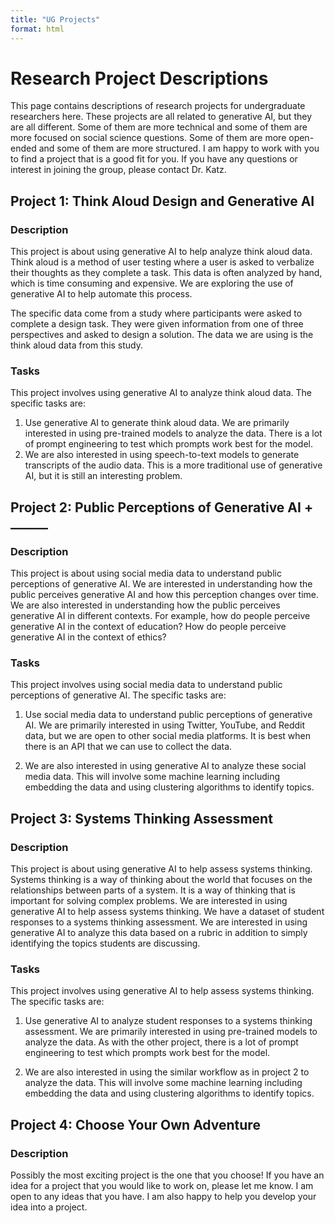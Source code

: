 ```yaml
---
title: "UG Projects"
format: html
---
```


# Research Project Descriptions

This page contains descriptions of research projects for undergraduate researchers here. These projects are all related to generative AI, but they are all different. Some of them are more technical and some of them are more focused on social science questions. Some of them are more open-ended and some of them are more structured. I am happy to work with you to find a project that is a good fit for you. If you have any questions or interest in joining the group, please contact Dr. Katz.

## Project 1: Think Aloud Design and Generative AI

### Description

This project is about using generative AI to help analyze think aloud data. Think aloud is a method of user testing where a user is asked to verbalize their thoughts as they complete a task. This data is often analyzed by hand, which is time consuming and expensive. We are exploring the use of generative AI to help automate this process. 

The specific data come from a study where participants were asked to complete a design task. They were given information from one of three perspectives and asked to design a solution. The data we are using is the think aloud data from this study.

### Tasks

This project involves using generative AI to analyze think aloud data. The specific tasks are:

1. Use generative AI to generate think aloud data. We are primarily interested in using pre-trained models to analyze the data. There is a lot of prompt engineering to test which prompts work best for the model.
2. We are also interested in using speech-to-text models to generate transcripts of the audio data. This is a more traditional use of generative AI, but it is still an interesting problem.

## Project 2: Public Perceptions of Generative AI + ______

### Description

This project is about using social media data to understand public perceptions of generative AI. We are interested in understanding how the public perceives generative AI and how this perception changes over time. We are also interested in understanding how the public perceives generative AI in different contexts. For example, how do people perceive generative AI in the context of education? How do people perceive generative AI in the context of ethics?

### Tasks

This project involves using social media data to understand public perceptions of generative AI. The specific tasks are:

1. Use social media data to understand public perceptions of generative AI. We are primarily interested in using Twitter, YouTube, and Reddit data, but we are open to other social media platforms. It is best when there is an API that we can use to collect the data.

2. We are also interested in using generative AI to analyze these social media data. This will involve some machine learning including embedding the data and using clustering algorithms to identify topics. 

## Project 3: Systems Thinking Assessment

### Description

This project is about using generative AI to help assess systems thinking. Systems thinking is a way of thinking about the world that focuses on the relationships between parts of a system. It is a way of thinking that is important for solving complex problems. We are interested in using generative AI to help assess systems thinking. We have a dataset of student responses to a systems thinking assessment. We are interested in using generative AI to analyze this data based on a rubric in addition to simply identifying the topics students are discussing.

### Tasks

This project involves using generative AI to help assess systems thinking. The specific tasks are:

1. Use generative AI to analyze student responses to a systems thinking assessment. We are primarily interested in using pre-trained models to analyze the data. As with the other project, there is a lot of prompt engineering to test which prompts work best for the model.

2. We are also interested in using the similar workflow as in project 2 to analyze the data. This will involve some machine learning including embedding the data and using clustering algorithms to identify topics.

## Project 4: Choose Your Own Adventure

### Description

Possibly the most exciting project is the one that you choose! If you have an idea for a project that you would like to work on, please let me know. I am open to any ideas that you have. I am also happy to help you develop your idea into a project.